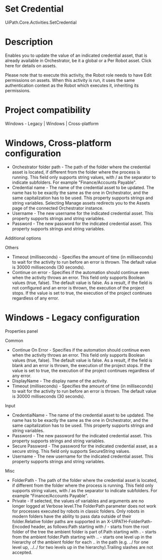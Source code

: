 ﻿# Set Credential

UiPath.Core.Activities.SetCredential

# Description

Enables you to update the value of an indicated credential asset, that is already available in Orchestrator, be it a global or a Per Robot asset. Click here for details on assets.

Please note that to execute this activity, the Robot role needs to have Edit permissions on assets. When this activity is run, it uses the same authentication context as the Robot which executes it, inheriting its permissions.

# Project compatibility

Windows - Legacy | Windows | Cross-platform

# Windows, Cross-platform configuration

* Orchestrator folder path - The path of the folder where the credential asset is located, if different from the folder where the process is running. This field only supports string values, with / as the separator to indicate subfolders. For example "Finance/Accounts Payable".
* Credential name - The name of the credential asset to be updated. The name has to be exactly the same as the one in Orchestrator, and the same capitalization has to be used. This property supports strings and string variables. Selecting Manage assets redirects you to the Assets page of the connected Orchestrator instance.
* Username - The new username for the indicated credential asset. This property supports strings and string variables.
* Password - The new password for the indicated credential asset. This property supports strings and string variables.







Additional options

Others

* Timeout (milliseconds) - Specifies the amount of time (in milliseconds) to wait for the activity to run before an error is thrown. The default value is 30000 milliseconds (30 seconds).
* Continue on error - Specifies if the automation should continue even when the activity throws an error. This field only supports Boolean values (true, false). The default value is false. As a result, if the field is not configured and an error is thrown, the execution of the project stops. If the value is set to true, the execution of the project continues regardless of any error.

# Windows - Legacy configuration

Properties panel

Common

* Continue On Error - Specifies if the automation should continue even when the activity throws an error. This field only supports Boolean values (true, false). The default value is false. As a result, if the field is blank and an error is thrown, the execution of the project stops. If the value is set to true, the execution of the project continues regardless of any error.
* DisplayName - The display name of the activity.
* Timeout (milliseconds) - Specifies the amount of time (in milliseconds) to wait for the activity to run before an error is thrown. The default value is 30000 milliseconds (30 seconds).

Input

* CredentialName - The name of the credential asset to be updated. The name has to be exactly the same as the one in Orchestrator, and the same capitalization has to be used. This property supports strings and string variables.
* Password - The new password for the indicated credential asset. This property supports strings and string variables.
* Secure Password - The password for the indicated credential asset, as a secure string. This field only supports SecureString values.
* Username - The new username for the indicated credential asset. This property supports strings and string variables.

Misc

* FolderPath - The path of the folder where the credential asset is located, if different from the folder where the process is running. This field only supports string values, with / as the separator to indicate subfolders. For example "Finance/Accounts Payable".
* Private - If selected, the values of variables and arguments are no longer logged at Verbose level.The FolderPath parameter does not work for processes executed by robots in classic folders. Only robots in modern folders have the ability to pass data outside of their folder.Relative folder paths are supported in an X-UIPATH-FolderPath-Encoded header, as follows:Path starting with / - starts from the root folder of the tree the ambient folder is part of.Path starting with . - starts from the ambient folder.Path starting with .. - starts one level up in the hierarchy of the ambient folder for each .. in the path (e.g. ../ for one level up, ../../ for two levels up in the hierarchy).Trailing slashes are not accepted.
